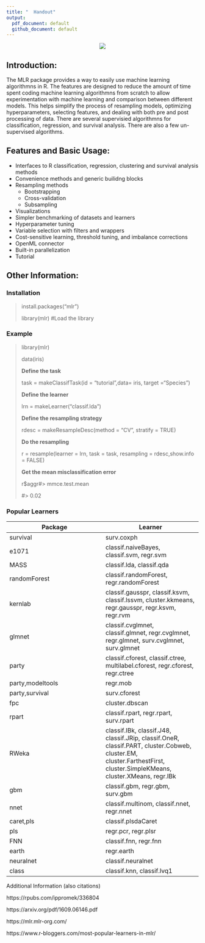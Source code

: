 ```yaml
---
title: "  Handout"
output:
  pdf_document: default
  github_document: default
---
```


<center> 
![](/home/duke/Documents/School/210Stat/Stat210_Package_Project_mlr/logo.png) 
</center>

## Introduction:
The MLR package provides a way to easily use machine learning algorithmns in R. The features are designed to reduce the amount of time spent coding machine learning algorithmns from scratch to allow experimentation with machine learning and comparison between different models. This helps simplify the process of resampling models, optimizing hyperparameters, selecting features, and dealing with both pre and post processing of data. There are several supervisied algorithmns for classification, regression, and survival analysis. There are also a few un-supervised algorithms.

## Features and Basic Usage:
* Interfaces to R classification, regression, clustering and survival analysis methods
* Convenience methods and generic builidng blocks
* Resampling methods
  * Bootstrapping
  * Cross-validation
  * Subsampling
* Visualizations
* Simpler benchmarking of datasets and learners
* Hyperparameter tuning
* Variable selection with filters and wrappers
* Cost-sensitive learning, threshold tuning, and imbalance corrections
* OpenML connector
* Built-in parallelization
* Tutorial

## Other Information:
### Installation

>
>install.packages("mlr")
>
>library(mlr) #Load the library
>

### Example

> library(mlr)
>
data(iris)
>
**Define the task**
>
task = makeClassifTask(id = "tutorial",data= iris, target ="Species")
>
**Define the learner**
>
lrn = makeLearner("classif.lda")
>
**Define the resampling strategy**
>
rdesc = makeResampleDesc(method = "CV", stratify = TRUE)
>
**Do the resampling**
>
r = resample(learner = lrn, task = task, resampling = rdesc,show.info = FALSE)
>
**Get the mean misclassification error**
>
r$aggr#> mmce.test.mean
>
#>           0.02

### Popular Learners
Package | Learner
--------|--------
survival |		surv.coxph
e1071	|	classif.naiveBayes, classif.svm, regr.svm
MASS	|	classif.lda, classif.qda
randomForest	|	classif.randomForest, regr.randomForest
kernlab	|	classif.gausspr, classif.ksvm, classif.lssvm, cluster.kkmeans, regr.gausspr, regr.ksvm, regr.rvm
glmnet	|	classif.cvglmnet, classif.glmnet, regr.cvglmnet, regr.glmnet, surv.cvglmnet, surv.glmnet
party	|	classif.cforest, classif.ctree, multilabel.cforest, regr.cforest, regr.ctree
party,modeltools	|	regr.mob
party,survival	|	surv.cforest
fpc	|	cluster.dbscan
rpart	|	classif.rpart, regr.rpart, surv.rpart
RWeka	|	classif.IBk, classif.J48, classif.JRip, classif.OneR, classif.PART, cluster.Cobweb, cluster.EM, cluster.FarthestFirst, cluster.SimpleKMeans, cluster.XMeans, regr.IBk
gbm	|	classif.gbm, regr.gbm, surv.gbm
nnet	|	classif.multinom, classif.nnet, regr.nnet
caret,pls	|	classif.plsdaCaret
pls	|	regr.pcr, regr.plsr
FNN	|	classif.fnn, regr.fnn
earth	|	regr.earth
neuralnet	|	classif.neuralnet
class	|	classif.knn, classif.lvq1

\center Additional Information (also citations)

https://rpubs.com/ippromek/336804

https://arxiv.org/pdf/1609.06146.pdf

https://mlr.mlr-org.com/

https://www.r-bloggers.com/most-popular-learners-in-mlr/


